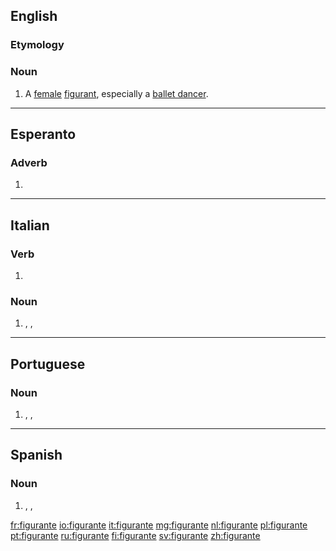 ==English==

===Etymology===
{{etyl|fr|en}}

===Noun===
{{en-noun}}

# A [[female]] [[figurant]], especially a [[ballet dancer]].

{{Webster 1913}}

----

==Esperanto==

===Adverb===
{{head|eo|participle}}

# {{eo-form of|figur|ante}}

----

==Italian==

===Verb===
{{head|it|present participle}}

# {{present participle of|figurare|lang=it}}

===Noun===
{{it-noun|m}}

# {{l/en|extra}}, {{l/en|bit player}}, {{l/en|walk-on}} {{gloss|in a film, play, TV show etc.}}

----

==Portuguese==

===Noun===
{{pt-noun|mf}}

# {{l/en|extra}}, {{l/en|bit player}}, {{l/en|walk-on}} {{gloss|in a film, play, TV show etc.}}

----

==Spanish==

===Noun===
{{es-noun|mf}}

# {{l/en|extra}}, {{l/en|bit player}}, {{l/en|walk-on}} {{gloss|in a film, play, TV show etc.}}

[[fr:figurante]]
[[io:figurante]]
[[it:figurante]]
[[mg:figurante]]
[[nl:figurante]]
[[pl:figurante]]
[[pt:figurante]]
[[ru:figurante]]
[[fi:figurante]]
[[sv:figurante]]
[[zh:figurante]]